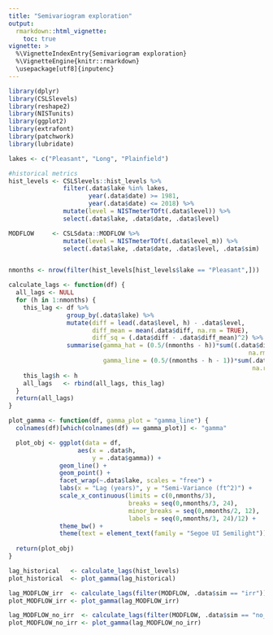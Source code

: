 ```yaml
---
title: "Semivariogram exploration"
output: 
  rmarkdown::html_vignette:
    toc: true
vignette: >
  %\VignetteIndexEntry{Semivariogram exploration}
  %\VignetteEngine{knitr::rmarkdown}
  \usepackage[utf8]{inputenc}
---
```


```r
library(dplyr)
library(CSLSlevels)
library(reshape2)
library(NISTunits)
library(ggplot2)
library(extrafont)
library(patchwork)
library(lubridate)

lakes <- c("Pleasant", "Long", "Plainfield")

#historical metrics
hist_levels <- CSLSlevels::hist_levels %>%
               filter(.data$lake %in% lakes,
                      year(.data$date) >= 1981,
                      year(.data$date) <= 2018) %>%
               mutate(level = NISTmeterTOft(.data$level)) %>%
               select(.data$lake, .data$date, .data$level)

MODFLOW     <- CSLSdata::MODFLOW %>%
               mutate(level = NISTmeterTOft(.data$level_m)) %>%
               select(.data$lake, .data$date, .data$level, .data$sim)


nmonths <- nrow(filter(hist_levels[hist_levels$lake == "Pleasant",]))

```

```r
calculate_lags <- function(df) {
  all_lags <- NULL
  for (h in 1:nmonths) {
    this_lag <- df %>%
                group_by(.data$lake) %>%
                mutate(diff = lead(.data$level, h) - .data$level,
                       diff_mean = mean(.data$diff, na.rm = TRUE),
                       diff_sq = (.data$diff - .data$diff_mean)^2) %>%
                summarise(gamma_hat = (0.5/(nmonths - h))*sum((.data$diff)^2,
                                                                  na.rm = TRUE),
                          gamma_line = (0.5/(nmonths - h - 1))*sum(.data$diff_sq, 
                                                                   na.rm = TRUE))
    this_lag$h <- h
    all_lags   <- rbind(all_lags, this_lag)
  }
  return(all_lags)
}

plot_gamma <- function(df, gamma_plot = "gamma_line") {
  colnames(df)[which(colnames(df) == gamma_plot)] <- "gamma"

  plot_obj <- ggplot(data = df,
                   aes(x = .data$h,
                       y = .data$gamma)) +
              geom_line() +
              geom_point() +
              facet_wrap(~.data$lake, scales = "free") +
              labs(x = "Lag (years)", y = "Semi-Variance (ft^2)") +
              scale_x_continuous(limits = c(0,nmonths/3),
                                 breaks = seq(0,nmonths/3, 24),
                                 minor_breaks = seq(0,nmonths/2, 12),
                                 labels = seq(0,nmonths/3, 24)/12) +
              theme_bw() +
              theme(text = element_text(family = "Segoe UI Semilight"))
  
  return(plot_obj)
}
```

```r
lag_historical   <- calculate_lags(hist_levels)
plot_historical  <- plot_gamma(lag_historical)

lag_MODFLOW_irr  <- calculate_lags(filter(MODFLOW, .data$sim == "irr"))
plot_MODFLOW_irr <- plot_gamma(lag_MODFLOW_irr)

lag_MODFLOW_no_irr  <- calculate_lags(filter(MODFLOW, .data$sim == "no_irr"))
plot_MODFLOW_no_irr <- plot_gamma(lag_MODFLOW_no_irr)

```
